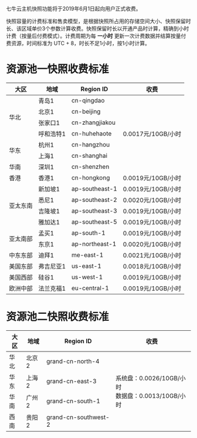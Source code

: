 七牛云主机快照功能将于2019年6月1日起向用户正式收费。

快照容量的计费标准和售卖模型，是根据快照所占用的存储空间大小、快照保留时长、该区域单价3个参数计算收费。快照保留时长以开通产品时计算，精确到小时计费（按量后付费模式）。计费周期为每 **一小时** 更新一次计费数据并结算按量付费资源，时间标准为 UTC + 8，时长不足1小时，按1小时计算。


# **资源池一快照收费标准**
<table>
   <thead>
      <tr>
         <th>大区</th>
         <th>地域</th>
         <th>Region ID</th>
         <th>收费</th>
      </tr>
   </thead>
   <tbody>
      <tr>
         <td rowspan="4">华北</td>
         <td>青岛1</td>
         <td>cn-qingdao</td>
         <td rowspan="7">0.0017元/10GB/小时</td>
      </tr>
      <tr>
         <td>北京1</td>
         <td>cn-beijing</td>
      </tr>
      <tr>
         <td>张家口1</td>
         <td>cn-zhangjiakou</td>
      </tr>
      <tr>
         <td>呼和浩特1</td>
         <td>cn-huhehaote</td>
      </tr>
      <tr>
         <td rowspan="2">华东 </td>
         <td>杭州1</td>
         <td>cn-hangzhou</td>
      </tr>
      <tr>
         <td>上海1</td>
         <td>cn-shanghai</td>
      </tr>
      <tr>
         <td>华南 </td>
         <td>深圳1</td>
         <td>cn-shenzhen</td>
      </tr>
      <tr>
         <td>香港</td>
         <td>香港1</td>
         <td>cn-hongkong</td>
         <td>0.0019元/10GB/小时</td>
      </tr>
      <tr>
         <td rowspan="4">亚太东南 </td>
         <td>新加坡1</td>
         <td>ap-southeast-1</td>
         <td>0.0019元/10GB/小时</td>
      </tr>
      <tr>
         <td>悉尼1</td>
         <td>ap-southeast-2</td>
         <td>0.0020元/10GB/小时</td>
      </tr>
      <tr>
         <td>吉隆坡1</td>
         <td>ap-southeast-3</td>
         <td>0.0019元/10GB/小时</td>
      </tr>
      <tr>
         <td>雅加达1</td>
         <td>ap-southeast-5</td>
         <td>0.0019元/10GB/小时</td>
      </tr>
      <tr>
         <td rowspan="2">亚太南部</td>
         <td>孟买1</td>
         <td>ap-south-1</td>
         <td>0.0019元/10GB/小时</td>
      </tr>
      <tr>
         <td>东京1</td>
         <td>ap-northeast-1</td>
         <td>0.0020元/10GB/小时</td>
      </tr>
      <tr>
         <td>中东东部</td>
         <td>迪拜1</td>
         <td>me-east-1</td>
         <td>0.0021元/10GB/小时</td>
      </tr>
      <tr>
         <td>美国东部 </td>
         <td>弗吉尼亚1</td>
         <td>us-east-1</td>
         <td>0.0018元/10GB/小时</td>
      </tr>
      <tr>
         <td>美国西部</td>
         <td>硅谷1</td>
         <td>us-west-1</td>
         <td>0.0019元/10GB/小时</td>
      </tr>
      <tr>
         <td>欧洲中部</td>
         <td>法兰克福1</td>
         <td>eu-central-1</td>
         <td>0.0019元/10GB/小时</td>
      </tr>
   </tbody>
</table>

# **资源池二快照收费标准**
<table>
   <thead>
      <tr>
         <th>大区</th>
         <th>地域</th>
         <th>Region ID</th>
         <th>收费</th>
      </tr>
   </thead>
   <tbody>
      <tr>
         <td>华北</td>
         <td>北京2</td>
         <td>grand-cn-north-4</td>
         <td rowspan="4">系统盘：0.0026/10GB/小时<br>数据盘：0.0013/10GB/小时</td>
      </tr>
      <tr>
         <td>华东</td>
         <td>上海2</td>
         <td>grand-cn-east-3</td>
      </tr>
      <tr>
         <td>华南</td>
         <td>广州2</td>
         <td>grand-cn-south-1</td>
      </tr>
      <tr>
         <td>西南</td>
         <td>贵阳2</td>
         <td>grand-cn-southwest-2</td>
      </tr>
   </tbody>
</table>

